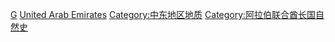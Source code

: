 {{Commons category}}

[[Category:阿拉伯联合酋长国地理|G]]
[[Category:亞洲各國地質|United Arab Emirates]]
[[Category:中东地区地质|Category:中东地区地质]]
[[Category:阿拉伯联合酋长国自然史|Category:阿拉伯联合酋长国自然史]]